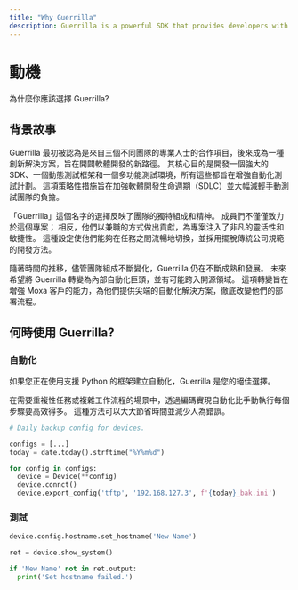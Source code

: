 ```yaml
---
title: "Why Guerrilla"
description: Guerrilla is a powerful SDK that provides developers with primitives to interact with devices, and create, organize, and manage testing in pure pyhton and readable manner.
---
```


# 動機

為什麼你應該選擇 Guerrilla?

## 背景故事

Guerrilla 最初被認為是來自三個不同團隊的專業人士的合作項目，後來成為一種創新解決方案，旨在開闢軟體開發的新路徑。 其核心目的是開發一個強大的 SDK、一個動態測試框架和一個多功能測試環境，所有這些都旨在增強自動化測試計劃。 這項策略性措施旨在加強軟體開發生命週期（SDLC）並大幅減輕手動測試團隊的負擔。

「Guerrilla」這個名字的選擇反映了團隊的獨特組成和精神。 成員們不僅僅致力於這個專案； 相反，他們以兼職的方式做出貢獻，為專案注入了非凡的靈活性和敏捷性。 這種設定使他們能夠在任務之間流暢地切換，並採用擺脫傳統公司規範的開發方法。

隨著時間的推移，儘管團隊組成不斷變化，Guerrilla 仍在不斷成熟和發展。 未來希望將 Guerrilla 轉變為內部自動化巨頭，並有可能跨入開源領域。 這項轉變旨在增強 Moxa 客戶的能力，為他們提供尖端的自動化解決方案，徹底改變他們的部署流程。

## 何時使用 Guerrilla?

### 自動化

如果您正在使用支援 Python 的框架建立自動化，Guerrilla 是您的絕佳選擇。

在需要重複性任務或複雜工作流程的場景中，透過編碼實現自動化比手動執行每個步驟要高效得多。 這種方法可以大大節省時間並減少人為錯誤。

```py
# Daily backup config for devices.

configs = [...]
today = date.today().strftime("%Y%m%d")

for config in configs:
  device = Device(**config)
  device.connct()
  device.export_config('tftp', '192.168.127.3', f'{today}_bak.ini')

```

### 測試

```py
device.config.hostname.set_hostname('New Name')

ret = device.show_system()

if 'New Name' not in ret.output:
  print('Set hostname failed.')

```

